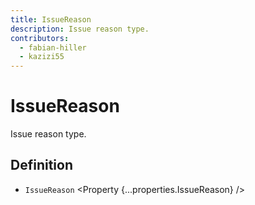 ```yaml
---
title: IssueReason
description: Issue reason type.
contributors:
  - fabian-hiller
  - kazizi55
---
```



# IssueReason

Issue reason type.

## Definition

- `IssueReason` <Property {...properties.IssueReason} />
